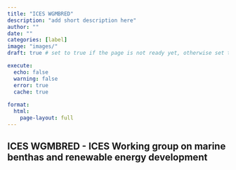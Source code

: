 ```yaml
---
title: "ICES WGMBRED"
description: "add short description here"
author: ""
date: ""
categories: [label]
image: "images/"
draft: true # set to true if the page is not ready yet, otherwise set to false

execute:
  echo: false
  warning: false
  error: true
  cache: true
  
format: 
  html:
    page-layout: full
---
```


## ICES WGMBRED - ICES Working group on marine benthas and renewable energy development

